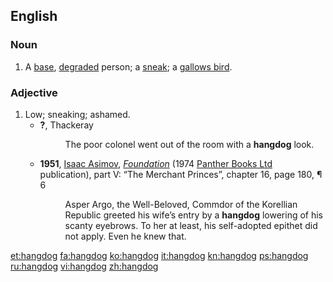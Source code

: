 ==English==

===Noun===
{{en-noun}}
# A [[base]], [[degrade]]d person; a [[sneak]]; a [[gallows bird]].

===Adjective===
{{en-adj|-}}

# Low; sneaking; ashamed.
#* '''?''', Thackeray
#*: The poor colonel went out of the room with a '''hangdog''' look.
#* '''1951''', [[w:Isaac Asimov|Isaac Asimov]], ''[[w:Foundation (novel)|Foundation]]'' (1974 [[w:Panther Books|Panther Books Ltd]] publication), part V: “The Merchant Princes”, chapter 16, page 180, ¶ 6
#*: Asper Argo, the Well-Beloved, Commdor of the Korellian Republic greeted his wife’s entry by a '''hangdog''' lowering of his scanty eyebrows. To her at least, his self-adopted epithet did not apply. Even he knew that.

[[et:hangdog]]
[[fa:hangdog]]
[[ko:hangdog]]
[[it:hangdog]]
[[kn:hangdog]]
[[ps:hangdog]]
[[ru:hangdog]]
[[vi:hangdog]]
[[zh:hangdog]]